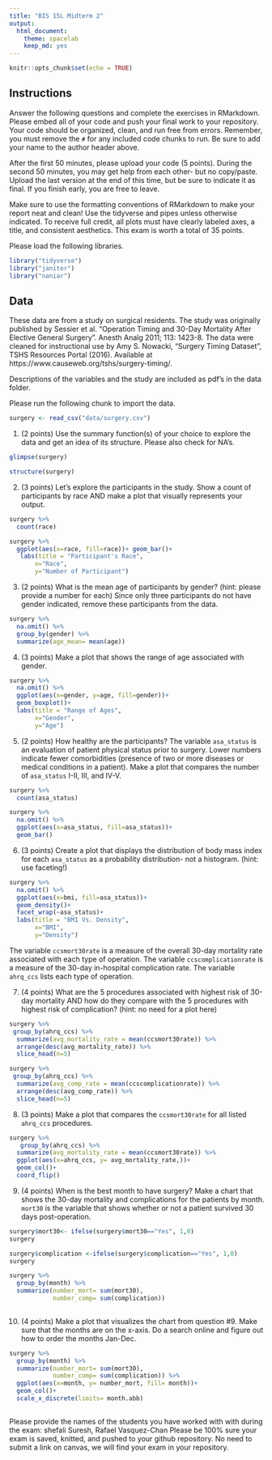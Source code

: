 ```yaml
---
title: "BIS 15L Midterm 2"
output:
  html_document: 
    theme: spacelab
    keep_md: yes
---
```


```r
knitr::opts_chunk$set(echo = TRUE)
```

## Instructions
Answer the following questions and complete the exercises in RMarkdown. Please embed all of your code and push your final work to your repository. Your code should be organized, clean, and run free from errors. Remember, you must remove the `#` for any included code chunks to run. Be sure to add your name to the author header above.  

After the first 50 minutes, please upload your code (5 points). During the second 50 minutes, you may get help from each other- but no copy/paste. Upload the last version at the end of this time, but be sure to indicate it as final. If you finish early, you are free to leave.

Make sure to use the formatting conventions of RMarkdown to make your report neat and clean! Use the tidyverse and pipes unless otherwise indicated. To receive full credit, all plots must have clearly labeled axes, a title, and consistent aesthetics. This exam is worth a total of 35 points. 

Please load the following libraries.
```r
library("tidyverse")
library("janitor")
library("naniar")
```

## Data
These data are from a study on surgical residents. The study was originally published by Sessier et al. “Operation Timing and 30-Day Mortality After Elective General Surgery”. Anesth Analg 2011; 113: 1423-8. The data were cleaned for instructional use by Amy S. Nowacki, “Surgery Timing Dataset”, TSHS Resources Portal (2016). Available at https://www.causeweb.org/tshs/surgery-timing/.

Descriptions of the variables and the study are included as pdf's in the data folder.  

Please run the following chunk to import the data.
```r
surgery <- read_csv("data/surgery.csv")
```

1. (2 points) Use the summary function(s) of your choice to explore the data and get an idea of its structure. Please also check for NA's.
```r
glimpse(surgery)
```
```r
structure(surgery)
```

2. (3 points) Let's explore the participants in the study. Show a count of participants by race AND make a plot that visually represents your output.
```r
surgery %>% 
  count(race)
```
```r
surgery %>% 
  ggplot(aes(x=race, fill=race))+ geom_bar()+
   labs(title = "Participant's Race", 
       x="Race",
       y="Number of Participant")
```

3. (2 points) What is the mean age of participants by gender? (hint: please provide a number for each) Since only three participants do not have gender indicated, remove these participants from the data.
```r
surgery %>% 
  na.omit() %>% 
  group_by(gender) %>% 
  summarize(age_mean= mean(age))
```

4. (3 points) Make a plot that shows the range of age associated with gender.
```r
surgery %>% 
  na.omit() %>% 
  ggplot(aes(x=gender, y=age, fill=gender))+
  geom_boxplot()+
  labs(title = "Range of Ages", 
       x="Gender",
       y="Age")
```

5. (2 points) How healthy are the participants? The variable `asa_status` is an evaluation of patient physical status prior to surgery. Lower numbers indicate fewer comorbidities (presence of two or more diseases or medical conditions in a patient). Make a plot that compares the number of `asa_status` I-II, III, and IV-V.
```r
surgery %>% 
  count(asa_status)
```
```r
surgery %>% 
  na.omit() %>% 
  ggplot(aes(x=asa_status, fill=asa_status))+
  geom_bar()
```

6. (3 points) Create a plot that displays the distribution of body mass index for each `asa_status` as a probability distribution- not a histogram. (hint: use faceting!)
```r
surgery %>% 
  na.omit() %>% 
  ggplot(aes(x=bmi, fill=asa_status))+
  geom_density()+
  facet_wrap(~asa_status)+
  labs(title = "BMI Vs. Density", 
       x="BMI",
       y="Density")
```

The variable `ccsmort30rate` is a measure of the overall 30-day mortality rate associated with each type of operation. The variable `ccscomplicationrate` is a measure of the 30-day in-hospital complication rate. The variable `ahrq_ccs` lists each type of operation.  

7. (4 points) What are the 5 procedures associated with highest risk of 30-day mortality AND how do they compare with the 5 procedures with highest risk of complication? (hint: no need for a plot here)
```r
surgery %>% 
 group_by(ahrq_ccs) %>% 
  summarize(avg_mortality_rate = mean(ccsmort30rate)) %>% 
  arrange(desc(avg_mortality_rate)) %>% 
  slice_head(n=5)
```

```r
surgery %>% 
 group_by(ahrq_ccs) %>% 
  summarize(avg_comp_rate = mean(ccscomplicationrate)) %>% 
  arrange(desc(avg_comp_rate)) %>% 
  slice_head(n=5)
```

8. (3 points) Make a plot that compares the `ccsmort30rate` for all listed `ahrq_ccs` procedures.
```r
surgery %>%
   group_by(ahrq_ccs) %>% 
  summarize(avg_mortality_rate = mean(ccsmort30rate)) %>% 
  ggplot(aes(x=ahrq_ccs, y= avg_mortality_rate,))+
  geom_col()+
  coord_flip()
```

9. (4 points) When is the best month to have surgery? Make a chart that shows the 30-day mortality and complications for the patients by month. `mort30` is the variable that shows whether or not a patient survived 30 days post-operation.
```r
surgery$mort30<- ifelse(surgery$mort30=="Yes", 1,0)
surgery

surgery$complication <-ifelse(surgery$complication=="Yes", 1,0)
surgery
```

```r
surgery %>% 
  group_by(month) %>% 
  summarize(number_mort= sum(mort30),
            number_comp= sum(complication))  
  
```

10. (4 points) Make a plot that visualizes the chart from question #9. Make sure that the months are on the x-axis. Do a search online and figure out how to order the months Jan-Dec.
```r
surgery %>% 
  group_by(month) %>% 
  summarize(number_mort= sum(mort30),
            number_comp= sum(complication)) %>% 
  ggplot(aes(x=month, y= number_mort, fill= month))+
  geom_col()+
  scale_x_discrete(limits= month.abb)
              
```

Please provide the names of the students you have worked with with during the exam:
shefali Suresh, Rafael Vasquez-Chan
Please be 100% sure your exam is saved, knitted, and pushed to your github repository. No need to submit a link on canvas, we will find your exam in your repository.